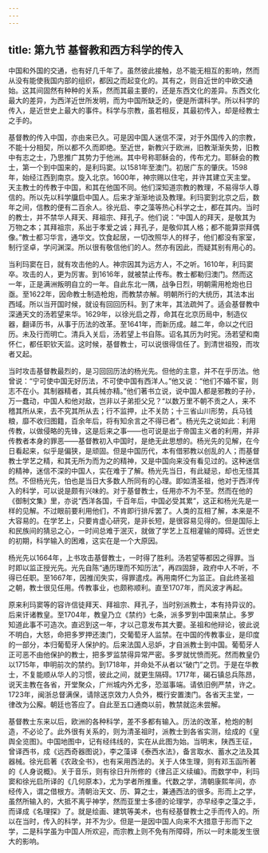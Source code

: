 ```yaml
---
---
---
```

title: 第九节 基督教和西方科学的传入
---




中国和外国的交通，也有好几千年了。虽然彼此接触，总不能无相互的影响，然而从没有能使我国内部的组织，都因之而起变化的。其有之，则自近世的中欧交通始。这其间固然有种种的关系，然而其最主要的，还是东西文化的差异。东西文化最大的差异，为西洋近世所发明，而为中国所缺乏的，便是所谓科学。所以科学的传入，是近世史上最大的事件。科学与宗教，虽若相反，其最初传入，却是经教士之手的。

基督教的传入中国，亦由来已久。可是因中国人迷信不深，对于外国传入的宗教，不能十分相契，所以都不久而即绝。至近世，新教兴于欧洲，旧教渐渐失势，旧教中有志之士，乃思推广其势力于他洲。其中号称耶稣会的，传布尤力。耶稣会的教士，第一个到中国来的，是利玛窦。以1581年至澳门。初居广东的肇庆。1598年，始经江西到南京。旋入北京。1600年，神宗赐以住宅，并许其建立天主堂。天主教士的传教于中国，和其在他国不同。他们深知道宗教的教理，不易得华人尊信的。所以先以科学牖启中国人。后来才渐渐地谈及教理。利玛窦到北京之后，数年之间，信教的便有二百余人。徐光启、李之藻等热心科学之士，都在其内。当时的教士，并不禁华人拜天、拜祖宗、拜孔子。他们说：“中国人的拜天，是敬其为万物之本；其拜祖宗，系出于孝爱之诚；拜孔子，是敬仰其人格；都不能算崇拜偶像。”教士都习华言，通华文。饮食起居，一切改照华人的样子，他们都没有家室，制行坚卓，学问渊深。所以很有敬信他们的人。然亦有因此，而疑其别有用心的。

当利玛窦在日，就有攻击他的人。神宗因其为远方人，不之听。1610年，利玛窦卒。攻击的人，更为厉害。到1616年，就被禁止传布。教士都勒归澳门。然而这一年，正是满洲叛明自立的一年。自此东北一隅，战争日烈，明朝需用枪炮也日亟。至1622年，因命教士制造枪炮，而教禁亦解。明朝所行的大统历，其法本出西域。所以当开国时候，就设有回回历科。到了末年，其法疏舛了。适会基督教中深通天文的汤若望来华。1629年，以徐光启之荐，命其在北京历局中，制造仪器，翻译历书，从事于历法的改革。至1641年，而新历成。越二年，命以之代旧历。未及行而明亡。清兵入关后，汤若望上书自陈。诏名其历为时宪。汤若望和南怀仁，都任职钦天监。这时候，基督教士，可以说很得信任了。到清世祖殁，而攻者又起。

当时攻击基督教最烈的，是习回回历法的杨光先。但他的主意，并不在乎历法。他曾说：“宁可使中国无好历法，不可使中国有西洋人。”他又说：“他们不婚不宦，则志不在小。其制器精者，其兵械亦精。”他们著书立说，说中国人都是邪教的子孙，万一蠢动，中国人和他对敌，岂非以子弟拒父兄？“以数万里不朝不贡之人，来不稽其所从来，去不究其所从去；行不监押，止不关防；十三省山川形势，兵马钱粮，靡不收归图籍，百余年后，将有知余言之不得已者”。杨光先之说如此：利用传教，以做侵略的先锋，这是后来之事——也可说是出于帝国主义者的利用，并非传教者本身的罪恶——基督教初入中国时，是绝无此思想的。杨光先的见解，在今日看起来，似乎是偏狭，是顽固。但是中国历代，本有借邪教以创乱的人；而基督教士学艺之精，和其无所为而为之的精神，又是中国向来没有看见过的。这种迷信的精神，迷信不深的中国人，实在难于了解。杨光先当日，有此疑忌，却也无怪其然。不但杨光先，怕也是当日大多数人所同有的心理。即如清圣祖，他对于西洋传入的科学，可以说是颇有兴味的。对于基督教士，任用亦不为不至。然而在他的《御制文集》里，亦说“西洋各国，千百年后，中国必受其累”，这正和杨光先是一样的见解。不过眼前要利用他们，不肯即行排斥罢了。人类的互相了解，本来是不大容易的。在学艺上，只要肯虚心研究，是非长短，是很容易见得的。但是国际上和民族间的猜忌之心，一时间总难于泯灭，就做了学艺上互相灌输的障碍。近世史的初期，科学输入的困难，这实在是一个大原因。

杨光先以1664年，上书攻击基督教士，一时得了胜利。汤若望等都因之得罪。当时即以监正授光先。光先自陈“通历理而不知历法”，再四固辞，政府中人不听，不得已任职。至1667年，因推闰失实，得罪遣戍。再用南怀仁为监正。自此终圣祖之朝，教士很见任用。传教事业，也颇称顺利。直至1707年，而风波才再起。

原来利玛窦等的容许信徒拜天、拜祖宗、拜孔子，当时别派教士，本有持异议的。后来讦诸教皇。至1704年，教皇乃立《禁约》七条，派多罗到中国来禁止。多罗知道此事不可造次。直迟到这一年，才以己意发布其大要。圣祖和他辩论，彼此说不明白，大怒，命把多罗押还澳门，交葡萄牙人监禁。在中国的传教事业，是印度的一部分，本归葡萄牙人保护的。后来法国人忌妒，才自派教士到中国。葡萄牙人正可恶不由他保护的教士，把多罗监禁得异常严密。多罗就忧愤而死。然而教皇仍以1715年，申明前次的禁约。到1718年，并命处不从者以“破门”之罚。于是在华教士，不复能顺从华人的习惯，彼此之间，就更生隔碍。1717年，碣石镇总兵陈昂，说天主教在各省，开堂聚众，广州城内外尤多，恐滋事端。请依旧例严禁，许之。1723年，闽浙总督满保，请除送京效力人负外，概行安置澳门。各省天主堂，一律改为公廨。朝廷也答应了。自此至五口通商以前，教禁就迄未尝解。

基督教士东来以后，欧洲的各种科学，差不多都有输入。历法的改革，枪炮的制造，不必论了。此外很有关系的，则为清圣祖时，派教士到各省实测，绘成的《皇舆全览图》。中国地图中，记有经纬线的，实在从此图为始。当明末，陕西王征，曾译西书，成《远西奇器图说》，李之藻译《泰西水法》，备言取水、蓄水之法及其器械。徐光启著《农政全书》，也有采用西法的。关于人体生理，则有邓玉函所著的《人身说概》。关于音乐，则有徐日升所修的《律吕正义续编》。而数学中，利玛窦和徐光启所译的《几何原本》，尤为学者所推重。代数之学，清朝康熙年间，亦经传入，谓之借根方。清朝治天文、历、算之士，兼通西法的很多。形而上之学，虽然所输入的，大抵不离乎神学，然而亚里士多德的论理学，亦早经李之藻之手，而译成《名理探》了。就是绘画、建筑等美术，也有经基督教士之手而传入的。所以在当时，传入的科学，并不为少。但是一是因中国人向来不大措意于形而下之学，二是科学虽为中国人所欢迎，而宗教上则不免有所障碍，所以一时未能发生很大的影响。